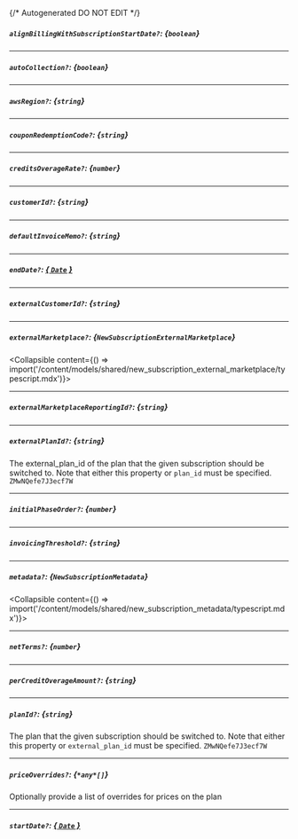 {/* Autogenerated DO NOT EDIT  */}

##### `alignBillingWithSubscriptionStartDate?`: *{`boolean`}*

---
##### `autoCollection?`: *{`boolean`}*

---
##### `awsRegion?`: *{`string`}*

---
##### `couponRedemptionCode?`: *{`string`}*

---
##### `creditsOverageRate?`: *{`number`}*

---
##### `customerId?`: *{`string`}*

---
##### `defaultInvoiceMemo?`: *{`string`}*

---
##### `endDate?`: [*{ `Date` }*](https://developer.mozilla.org/en-US/docs/Web/JavaScript/Reference/Global_Objects/Date)

---
##### `externalCustomerId?`: *{`string`}*

---
##### `externalMarketplace?`: *{`NewSubscriptionExternalMarketplace`}*
<Collapsible content={() => import('/content/models/shared/new_subscription_external_marketplace/typescript.mdx')}>
</Collapsible>

---
##### `externalMarketplaceReportingId?`: *{`string`}*

---
##### `externalPlanId?`: *{`string`}*
The external_plan_id of the plan that the given subscription should be switched to. Note that either this property or `plan_id` must be specified.
`ZMwNQefe7J3ecf7W`

---
##### `initialPhaseOrder?`: *{`number`}*

---
##### `invoicingThreshold?`: *{`string`}*

---
##### `metadata?`: *{`NewSubscriptionMetadata`}*
<Collapsible content={() => import('/content/models/shared/new_subscription_metadata/typescript.mdx')}>
</Collapsible>

---
##### `netTerms?`: *{`number`}*

---
##### `perCreditOverageAmount?`: *{`string`}*

---
##### `planId?`: *{`string`}*
The plan that the given subscription should be switched to. Note that either this property or `external_plan_id` must be specified.
`ZMwNQefe7J3ecf7W`

---
##### `priceOverrides?`: *{`*any*[]`}*
Optionally provide a list of overrides for prices on the plan

---
##### `startDate?`: [*{ `Date` }*](https://developer.mozilla.org/en-US/docs/Web/JavaScript/Reference/Global_Objects/Date)

